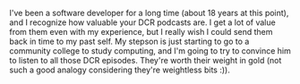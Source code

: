I've been a software developer for a long time (about 18 years at this point), and I recognize how valuable your DCR podcasts are. I get a lot of value from them even with my experience, but I really wish I could send them back in time to my past self. My stepson is just starting to go to a community college to study computing, and I'm going to try to convince him to listen to all those DCR episodes. They're worth their weight in gold (not such a good analogy considering they're weightless bits :)).
